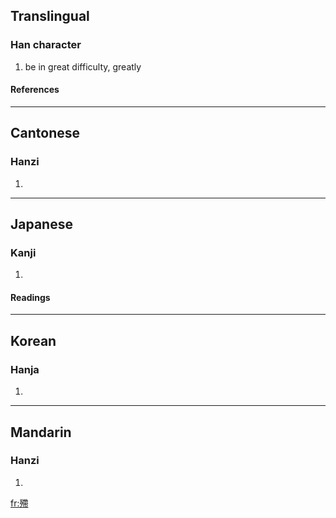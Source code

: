 ==Translingual==
===Han character===
{{Han char|rn=78|rad=歹|as=11|sn=15|four=1422<sub>7</sub>|canj=一弓大心月 (MNKPB)}}
# be in great difficulty, greatly
====References====
{{Han ref|kx=0582.370|dkj=16550|dj=0975.320|hdz=21393.050|uh=6BA2|ud=27554|bh=E5F3|bd=58867}}

----
==Cantonese==
===Hanzi===
{{yue-hanzi|jyut=|y=taai3}}
# {{defn|Cantonese}}

----
==Japanese==
===Kanji===
{{ja-kanji|grade=|rs=歹11}}
# {{defn|Japanese}} 
====Readings====
{{ja-readings|on=[[てい]] (tei), [[たい]] (tai), [[けい]] (kei)|kun=[[つかれる]] (tsukareru)}}

----
==Korean==
===Hanja===
{{ko-hanja|hangeul=체|eumhun=|rv=che|mr=ch'e|y=chey}}
# {{defn|Korean}}

----
==Mandarin==
===Hanzi===
{{cmn-hanzi|pin=[[tì]] ([[ti4]])|wg=t'i<sup>4</sup>}}
# {{defn|Mandarin}}

[[fr:殢]]